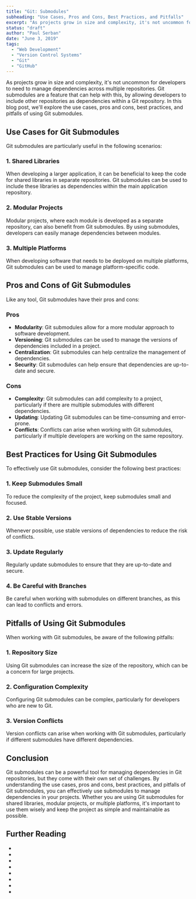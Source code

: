 ```yaml
---
title: "Git: Submodules"
subheading: "Use Cases, Pros and Cons, Best Practices, and Pitfalls"
excerpt: "As projects grow in size and complexity, it's not uncommon for developers to need to manage dependencies across multiple repositories. Git submodules are a feature that can help with this, by allowing developers to include other repositories as dependencies within a Git repository. In this blog post, we'll explore the use cases, pros and cons, best practices, and pitfalls of using Git submodules."
status: "draft"
author: "Paul Serban"
date: "June 3, 2019"
tags:
  - "Web Development"
  - "Version Control Systems"
  - "Git"
  - "GitHub"
---
```


As projects grow in size and complexity, it's not uncommon for developers to need to manage dependencies across multiple repositories. Git submodules are a feature that can help with this, by allowing developers to include other repositories as dependencies within a Git repository. In this blog post, we'll explore the use cases, pros and cons, best practices, and pitfalls of using Git submodules.

## Use Cases for Git Submodules

Git submodules are particularly useful in the following scenarios:

### 1. Shared Libraries

When developing a larger application, it can be beneficial to keep the code for shared libraries in separate repositories. Git submodules can be used to include these libraries as dependencies within the main application repository.

### 2. Modular Projects

Modular projects, where each module is developed as a separate repository, can also benefit from Git submodules. By using submodules, developers can easily manage dependencies between modules.

### 3. Multiple Platforms

When developing software that needs to be deployed on multiple platforms, Git submodules can be used to manage platform-specific code.

## Pros and Cons of Git Submodules

Like any tool, Git submodules have their pros and cons:

### Pros

- **Modularity**: Git submodules allow for a more modular approach to software development.
- **Versioning**: Git submodules can be used to manage the versions of dependencies included in a project.
- **Centralization**: Git submodules can help centralize the management of dependencies.
- **Security**: Git submodules can help ensure that dependencies are up-to-date and secure.

### Cons

- **Complexity**: Git submodules can add complexity to a project, particularly if there are multiple submodules with different dependencies.
- **Updating**: Updating Git submodules can be time-consuming and error-prone.
- **Conflicts**: Conflicts can arise when working with Git submodules, particularly if multiple developers are working on the same repository.

## Best Practices for Using Git Submodules

To effectively use Git submodules, consider the following best practices:

### 1. Keep Submodules Small

To reduce the complexity of the project, keep submodules small and focused.

### 2. Use Stable Versions

Whenever possible, use stable versions of dependencies to reduce the risk of conflicts.

### 3. Update Regularly

Regularly update submodules to ensure that they are up-to-date and secure.

### 4. Be Careful with Branches

Be careful when working with submodules on different branches, as this can lead to conflicts and errors.

## Pitfalls of Using Git Submodules

When working with Git submodules, be aware of the following pitfalls:

### 1. Repository Size

Using Git submodules can increase the size of the repository, which can be a concern for large projects.

### 2. Configuration Complexity

Configuring Git submodules can be complex, particularly for developers who are new to Git.

### 3. Version Conflicts

Version conflicts can arise when working with Git submodules, particularly if different submodules have different dependencies.

## Conclusion

Git submodules can be a powerful tool for managing dependencies in Git repositories, but they come with their own set of challenges. By understanding the use cases, pros and cons, best practices, and pitfalls of Git submodules, you can effectively use submodules to manage dependencies in your projects. Whether you are using Git submodules for shared libraries, modular projects, or multiple platforms, it's important to use them wisely and keep the project as simple and maintainable as possible.

## Further Reading
- <Link href="/blog/posts/distributed-control-systems-the-modern-standard-for-software-development" label={`Distributed Version Control Systems: The Modern Standard for Software Development`} isInternal={true} />
- <Link href="/blog/posts/git-an-introduction" label={`Git: An Introduction`} isInternal={true} />
- <Link href="/blog/posts/git-basic-concepts" label={`Git: Basic Concepts`} isInternal={true} />
- <Link href="/blog/posts/git-essentials-commands-for-effecient-version-control" label={`Mastering Git: Essential Commands for Efficient Version Control`} isInternal={true} />
- <Link href="/blog/posts/understanding-git-branching-models-a-guide-for-developers" label={`Understanding Git Branching Models: A Guide for Developers`} isInternal={true} />
- <Link href="/blog/posts/gitflow-branching-model-pros-and-cons" label={`Gitflow: Pros and Cons`} isInternal={true} />
- <Link href="/blog/posts/git-branches-cloning-merging" label={`Git: Cloning, Branches and Merging`} isInternal={true} />
- <Link href="/blog/posts/git-branching-strategies-patterns-paaractices-and-collaboration-workflows" label={`A Comprehensive Guide to Git Branching Strategies and Collaboration Workflows`} isInternal={true} />